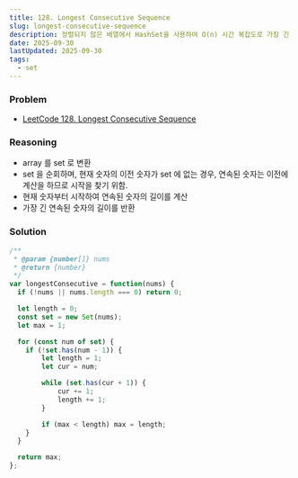 ```yaml
---
title: 128. Longest Consecutive Sequence
slug: longest-consecutive-sequence
description: 정렬되지 않은 배열에서 HashSet을 사용하여 O(n) 시간 복잡도로 가장 긴 연속된 숫자 시퀀스 찾기
date: 2025-09-30
lastUpdated: 2025-09-30
tags:
  - set
---
```


### Problem

* [LeetCode 128. Longest Consecutive Sequence](https://leetcode.com/problems/longest-consecutive-sequence/)


### Reasoning

* array 를 set 로 변환
* set 을 순회하며, 현재 숫자의 이전 숫자가 set 에 없는 경우, 연속된 숫자는 이전에 계산을 하므로 시작을 찾기 위함.
* 현재 숫자부터 시작하여 연속된 숫자의 길이를 계산
* 가장 긴 연속된 숫자의 길이를 반환

### Solution

```typescript
/**
 * @param {number[]} nums
 * @return {number}
 */
var longestConsecutive = function(nums) {
  if (!nums || nums.length === 0) return 0;

  let length = 0;
  const set = new Set(nums);
  let max = 1;

  for (const num of set) {
    if (!set.has(num - 1)) {
        let length = 1;
        let cur = num;

        while (set.has(cur + 1)) {
            cur += 1;
            length += 1;
        }

        if (max < length) max = length;
    }
  }

  return max;
};
```

